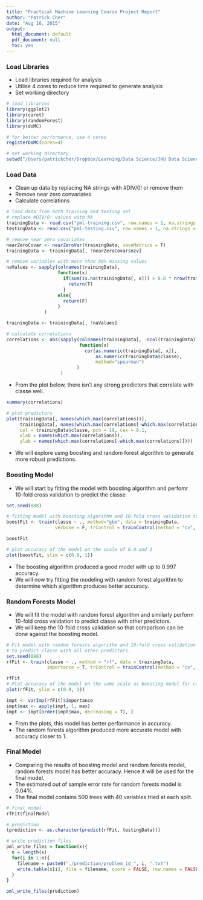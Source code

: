 ```yaml
---
title: "Practical Machine Learning Course Project Report"
author: "Patrick Cher"
date: "Aug 16, 2015"
output:
  html_document: default
  pdf_document: null
  toc: yes
---
```


### Load Libraries
* Load libraries required for analysis
* Utilise 4 cores to reduce time required to generate analysis
* Set working directory

```r
# load libraries
library(ggplot2)
library(caret)
library(randomForest)
library(doMC)

# for better performance, use 4 cores
registerDoMC(cores=4)

# set working directory
setwd("/Users/patrickcher/Dropbox/Learning/Data Science/JHU Data Science/08 Practical Machine Learning/Course Project/Practical Machine Learning")
```

### Load Data
* Clean up data by replacing NA strings with #DIV/0! or remove them
* Remove near zero convariates
* Calculate correlations

```r
# load data from both training and testing set
# replace #DIV/0! values with NA
trainingData <- read.csv("pml-training.csv", row.names = 1, na.strings = c("#DIV/0!"))
testingData <- read.csv("pml-testing.csv", row.names = 1, na.strings = c("#DIV/0!"))

# remove near zero covariates
nearZeroCovar <- nearZeroVar(trainingData, saveMetrics = T)
trainingData <- trainingData[, !nearZeroCovar$nzv]

# remove variables with more than 80% missing values
naValues <- sapply(colnames(trainingData), 
                   function(x) 
                     if(sum(is.na(trainingData[, x])) > 0.8 * nrow(trainingData)) {
                       return(T)
                     }
                   else{
                     return(F)
                   }
              )

trainingData <- trainingData[, !naValues]

# calculate correlations
correlations <- abs(sapply(colnames(trainingData[, -ncol(trainingData)]), 
                           function(x) 
                             cor(as.numeric(trainingData[, x]), 
                                 as.numeric(trainingData$classe), 
                                 method="spearman")
                          )
                    )
```

* From the plot below, there isn't any strong predictors that correlate with classe well.

```r
summary(correlations)

# plot predictors 
plot(trainingData[, names(which.max(correlations))], 
     trainingData[, names(which.max(correlations[-which.max(correlations)]))], 
     col = trainingData$classe, pch = 19, cex = 0.1, 
     xlab = names(which.max(correlations)), 
     ylab = names(which.max(correlations[-which.max(correlations)])))
```
* We will explore using boosting and random forest algorithm to generate more robust predictions.

### Boosting Model
* We will start by fitting the model with boosting algorithm and perfomr 10-fold cross validation to predict the classe

```r
set.seed(888)

# fitting model with boosting algorithm and 10-fold cross validation to predict classe
boostFit <- train(classe ~ ., method="gbm", data = trainingData, 
                  verbose = F, trControl = trainControl(method = "cv", number = 10))
```

```r
boostFit

# plot accuracy of the model on the scale of 0.9 and 1
plot(boostFit, ylim = c(0.9, 1))
```

* The boosting algorithm produced a good model with up to 0.997 accuracy.
* We will now try fitting the modeling with random forest algorithm to determine which algorithm produces better accuracy.

### Random Forests Model
* We will fit the model with random forest algorithm and similarly perform 10-fold cross validation to predict classe with other predictors.
* We will keep the 10-fold cross validation so that comparison can be done against the boosting model.

```r
# Fit model with random forests algorithm and 10-fold cross validation 
# to predict classe with all other predictors.
set.seed(888)
rfFit <- train(classe ~ ., method = "rf", data = trainingData, 
               importance = T, trControl = trainControl(method = "cv", number = 10))

```

```r
rfFit
# Plot accuracy of the model on the same scale as boosting model for comparison.
plot(rfFit, ylim = c(0.9, 1))
```

```r
impt <- varImp(rfFit)$importance
impt$max <- apply(impt, 1, max)
impt <- impt[order(impt$max, decreasing = T), ]
```

* From the plots, this model has better performance in accuracy.
* The random forests algorithm produced more accurate model with accuracy closer to 1.

### Final Model
* Comparing the results of boosting model and random forests model, random forests model has better accuracy. Hence it will be used for the final model.
* The estimated out of sample error rate for random forests model is 0.04%.
* The final model contains 500 trees with 40 variables tried at each split.

```r
# final model
rfFit$finalModel

# prediction
(prediction <- as.character(predict(rfFit, testingData)))
```

```r
# write prediction files
pml_write_files = function(x){
  n = length(x)
  for(i in 1:n){
    filename = paste0("./prediction/problem_id_", i, ".txt")
    write.table(x[i], file = filename, quote = FALSE, row.names = FALSE, col.names = FALSE)
  }
}

pml_write_files(prediction)
```
